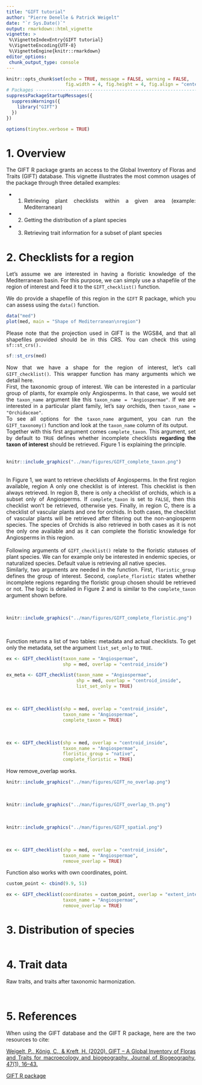 ```yaml
---
title: "GIFT tutorial"
author: "Pierre Denelle & Patrick Weigelt"
date: "`r Sys.Date()`"
output: rmarkdown::html_vignette
vignette: >
 %\VignetteIndexEntry{GIFT tutorial}
 %\VignetteEncoding{UTF-8} 
 %\VignetteEngine{knitr::rmarkdown}
editor_options: 
 chunk_output_type: console
---
```


<style>
body {
text-align: justify}
</style>

```r

knitr::opts_chunk$set(echo = TRUE, message = FALSE, warning = FALSE,
                      fig.width = 4, fig.height = 4, fig.align = "center")
# Packages --------------------------------------------------------------------
suppressPackageStartupMessages({
  suppressWarnings({
    library("GIFT")
  })
})

options(tinytex.verbose = TRUE)
```

# 1. Overview

The GIFT R package grants an access to the Global Inventory of Floras and
Traits (GIFT) database. This vignette illustrates the most common usages of
the package through three detailed examples:

- 1. Retrieving plant checklists within a given area (example: Mediterranean)
- 2. Getting the distribution of a plant species
- 3. Retrieving trait information for a subset of plant species

\newpage

# 2. Checklists for a region

Let's assume we are interested in having a floristic knowledge of the
Mediterranean basin. For this purpose, we can simply use a shapefile of the
region of interest and feed it to the `GIFT_checklist()` function.  

We do provide a shapefile of this region in the `GIFT` R package, which you
can assess using the `data()` function.

```r
data("med")
plot(med, main = "Shape of Mediterranean\nregion")
```

Please note that the projection used in GIFT is the WGS84, and that all
shapefiles provided should be in this CRS. You can check this using
`sf::st_crs().`

```r
sf::st_crs(med)
```

Now that we have a shape for the region of interest, let's call
`GIFT_checklist()`. This wrapper function has many arguments which we detail
here.
<br>
First, the taxonomic group of interest. We can be interested in a particular
group of plants, for example only Angiosperms. In that case, we would set the
`taxon_name` argument like this `taxon_name = "Angiospermae"`. If we are
interested in a particular plant family, let's say orchids, then 
`taxon_name = "Orchidaceae"`.
<br>
To see all options for the `taxon_name` argument, you can run the
`GIFT_taxonomy()` function and look at the `taxon_name` column of its output.
<br>
Together with this first argument comes `complete_taxon`. This argument, set by
default to `TRUE` defines whether incomplete checklists **regarding the**
**taxon of interest** should be retrieved. Figure 1 is explaining the
principle.
<br><br>
  
```r
knitr::include_graphics("../man/figures/GIFT_complete_taxon.png")
```
<br>
In Figure 1, we want to retrieve checklists of Angiosperms. In the first region
available, region A only one checklist is of interest. This checklist is then
always retrieved. In region B, there is only a checklist of orchids, which is
a subset only of Angiosperms. If `complete_taxon` is set to `FALSE`, then this
checklist won't be retrieved, otherwise yes. Finally, in region C, there is a
checklist of vascular plants and one for orchids. In both cases, the checklist
of vascular plants will be retrieved after filtering out the non-angiosperm
species. The species of Orchids is also retrieved in both cases as it is not
the only one available and as it can complete the floristic knowledge for
Angiosperms in this region.
<br>
<br>
Following arguments of `GIFT_checklist()` relate to the floristic statuses of
plant species. We can for example only be interested in endemic species, or
naturalized species. Default value is retrieving all native species.
<br>
Similarly, two arguments are needed in the function. First, `floristic_group`
defines the group of interest. Second, `complete_floristic` states whether
incomplete regions regarding the floristic group chosen should be retrieved or
not. The logic is detailed in Figure 2 and is similar to the `complete_taxon`
argument shown before.  

<br>
```r
knitr::include_graphics("../man/figures/GIFT_complete_floristic.png")
```
<br>

Function returns a list of two tables: metadata and actual checklists.
To get only the metadata, set the argument `list_set_only` to `TRUE`.

```r
ex <- GIFT_checklist(taxon_name = "Angiospermae",
                     shp = med, overlap = "centroid_inside")

ex_meta <- GIFT_checklist(taxon_name = "Angiospermae",
                          shp = med, overlap = "centroid_inside",
                          list_set_only = TRUE)
```

<br>

```r
ex <- GIFT_checklist(shp = med, overlap = "centroid_inside",
                     taxon_name = "Angiospermae",
                     complete_taxon = TRUE)
```

<br>

```r
ex <- GIFT_checklist(shp = med, overlap = "centroid_inside",
                     taxon_name = "Angiospermae",
                     floristic_group = "native",
                     complete_floristic = TRUE)
```

How remove_overlap works.
<br>
```r
knitr::include_graphics("../man/figures/GIFT_no_overlap.png")
```
<br>

```r
knitr::include_graphics("../man/figures/GIFT_overlap_th.png")
```
<br>

```r
knitr::include_graphics("../man/figures/GIFT_spatial.png")
```
<br>

```r
ex <- GIFT_checklist(shp = med, overlap = "centroid_inside",
                     taxon_name = "Angiospermae",
                     remove_overlap = TRUE)
```

Function also works with own coordinates, point.

```r
custom_point <- cbind(9.9, 51)

ex <- GIFT_checklist(coordinates = custom_point, overlap = "extent_intersect",
                     taxon_name = "Angiospermae",
                     remove_overlap = TRUE)
```

# 3. Distribution of species

```r

```


# 4. Trait data

Raw traits, and traits after taxonomic harmonization.

```r

```

```r

```

# 5. References

When using the GIFT database and the GIFT R package, here are the two
resources to cite:

[Weigelt, P., König, C., & Kreft, H. (2020). GIFT – A Global Inventory of Floras and Traits for macroecology and biogeography. Journal of Biogeography, 47(1), 16–43.](https://doi.org/10.1111/jbi.13623)

[GIFT R package](https://github.com/BioGeoMacro/GIFT)
